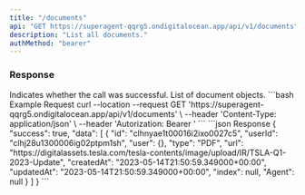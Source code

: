 ```yaml
---
title: "/documents"
api: "GET https://superagent-qqrg5.ondigitalocean.app/api/v1/documents"
description: "List all documents."
authMethod: "bearer"
---
```


### Response

<ResponseField name="success" type="boolean">
  Indicates whether the call was successful.
</ResponseField>

<ResponseField name="data" type="array">
  List of document objects.
</ResponseField>

<RequestExample>
```bash Example Request
curl --location --request GET 'https://superagent-qqrg5.ondigitalocean.app/api/v1/documents' \
--header 'Content-Type: application/json' \
--header 'Autorization: Bearer <token>'
```
</RequestExample>

<ResponseExample>
```json Response
{
  "success": true,
  "data": [
    {
      "id": "clhnyae1t00016i2ixo0027c5",
      "userId": "clhj28u1300006ig02ptpm1sh",
      "user": {},
      "type": "PDF",
      "url": "https://digitalassets.tesla.com/tesla-contents/image/upload/IR/TSLA-Q1-2023-Update",
      "createdAt": "2023-05-14T21:50:59.349000+00:00",
      "updatedAt": "2023-05-14T21:50:59.349000+00:00",
      "index": null,
      "Agent": null
    } 
  ]
}
```
</ResponseExample>

